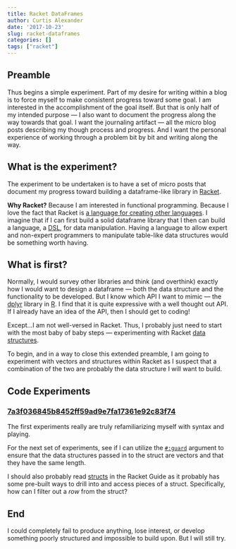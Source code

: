 ```yaml
---
title: Racket DataFrames
author: Curtis Alexander
date: '2017-10-23'
slug: racket-dataframes
categories: []
tags: ["racket"]
---
```


## Preamble
Thus begins a simple experiment.  Part of my desire for writing within a blog is to force myself to make consistent progress toward some goal.  I am interested in the accomplishment of the goal itself.  But that is only half of my intended purpose &mdash; I also want to document the progress along the way towards that goal.  I want the journaling artifact &mdash; all the micro blog posts describing my though process and progress.  And I want the personal experience of working through a problem bit by bit and writing along the way.

## What is the experiment?
The experiment to be undertaken is to have a set of micro posts that document my progress toward building a dataframe-like library in [Racket](https://racket-lang.org/).

**Why Racket?**  Because I am interested in functional programming.  Because I love the fact that Racket is [a language for creating other languages](http://www.ccs.neu.edu/home/matthias/manifesto/).  I imagine that if I can first build a solid dataframe library that I then can build a language, a [DSL](https://beautifulracket.com/appendix/domain-specific-languages.html), for data manipulation.  Having a language to allow expert and non-expert programmers to manipulate table-like data structures would be something worth having.

## What is first?
Normally, I would survey other libraries and think (and overthink) exactly how I would want to design a dataframe &mdash; both the data structure and the functionality to be developed.  But I know which API I want to mimic &mdash; the [dplyr](http://dplyr.tidyverse.org/) library in [R](https://www.r-project.org/).  I  find that it is quite expressive with a well thought out API.  If I already have an idea of the API, then I should get to coding!

Except...I am not well-versed in Racket.  Thus, I probably just need to start with the most baby of baby steps &mdash; experimenting with Racket [data structures](https://beautifulracket.com/explainer/data-structures.html).

To begin, and in a way to close this extended preamble, I am going to experiment with vectors and structures within Racket as I suspect that a combination of the two are probably the data structure I will want to build.

## Code Experiments

### [7a3f036845b8452ff59ad9e7fa17361e92c83f74](https://github.com/curtisalexander/dataframe/commit/7a3f036845b8452ff59ad9e7fa17361e92c83f74)
The first experiments really are truly refamiliarizing myself with syntax and playing.

For the next set of experiments, see if I can utilize the [`#:guard`](http://docs.racket-lang.org/reference/creatingmorestructs.html#%28def._%28%28quote._~23~25kernel%29._make-struct-type%29%29) argument to ensure that the data structures passed in to the struct are vectors and that they have the same length.

I should also probably read [structs](http://docs.racket-lang.org/reference/define-struct.html) in the Racket Guide as it probably has some pre-built ways to drill into and access pieces of a struct.  Specifically, how can I filter out a *row* from the struct?

## End
I could completely fail to produce anything, lose interest, or develop something poorly structured and impossible to build upon.  But I will still try.
